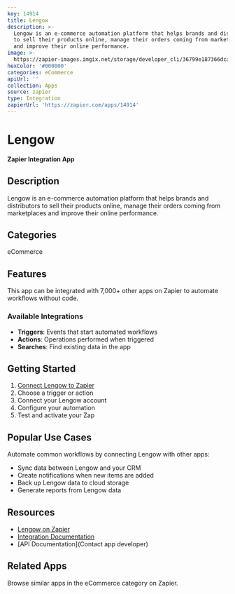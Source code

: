 ```yaml
---
key: 14914
title: Lengow
description: >-
  Lengow is an e-commerce automation platform that helps brands and distributors
  to sell their products online, manage their orders coming from marketplaces
  and improve their online performance.
image: >-
  https://zapier-images.imgix.net/storage/developer_cli/36799e187366dcaea5a4fc2ca0553aab_2.png?auto=format%2Ccompress&ixlib=python-3.0.0&q=50
hexColor: '#000000'
categories: eCommerce
apiUrl: ''
collection: Apps
source: zapier
type: Integration
zapierUrl: 'https://zapier.com/apps/14914'
---
```

# Lengow

**Zapier Integration App**

## Description

Lengow is an e-commerce automation platform that helps brands and distributors to sell their products online, manage their orders coming from marketplaces and improve their online performance.

## Categories

eCommerce

## Features

This app can be integrated with 7,000+ other apps on Zapier to automate workflows without code.

### Available Integrations

- **Triggers**: Events that start automated workflows
- **Actions**: Operations performed when triggered
- **Searches**: Find existing data in the app

## Getting Started

1. [Connect Lengow to Zapier](https://zapier.com/apps/14914)
2. Choose a trigger or action
3. Connect your Lengow account
4. Configure your automation
5. Test and activate your Zap

## Popular Use Cases

Automate common workflows by connecting Lengow with other apps:

- Sync data between Lengow and your CRM
- Create notifications when new items are added
- Back up Lengow data to cloud storage
- Generate reports from Lengow data

## Resources

- [Lengow on Zapier](https://zapier.com/apps/14914)
- [Integration Documentation](https://zapier.com/apps/14914/integrations)
- [API Documentation](Contact app developer)

## Related Apps

Browse similar apps in the eCommerce category on Zapier.
